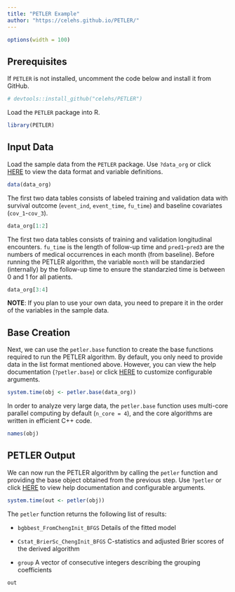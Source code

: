 ```yaml
---
title: "PETLER Example"
author: "https://celehs.github.io/PETLER/"
---
```


```r
options(width = 100)
```

## Prerequisites


If `PETLER` is not installed, uncomment the code below and install it from GitHub.

```r
# devtools::install_github("celehs/PETLER")
```

Load the `PETLER` package into R.

```r
library(PETLER)
```

## Input Data

Load the sample data from the `PETLER` package. Use `?data_org` or click [HERE](https://celehs.github.io/PETLER/reference/data_org.html) to view the data format and variable definitions.

```r
data(data_org)
```

The first two data tables consists of labeled training and validation data with survival outcome (`event_ind`, `event_time`, `fu_time`) and baseline covariates (`cov_1`-`cov_3`).

```r
data_org[1:2]
```

The first two data tables consists of training and validation longitudinal encounters. `fu_time` is the length of follow-up time and `pred1`-`pred3` are the numbers of medical occurrences in each month (from baseline). Before running the PETLER algorithm, the variable `month` will be standarzied (internally) by the follow-up time to ensure the standarzied time is between 0 and 1 for all patients. 

```r
data_org[3:4]
```

__NOTE__: If you plan to use your own data, you need to prepare it in the order of the variables in the sample data.

## Base Creation

Next, we can use the `petler.base` function to create the base functions required to run the PETLER algorithm. By default, you only need to provide data in the list format mentioned above. However, you can view the help documentation (`?petler.base`) or click [HERE](https://celehs.github.io/PETLER/reference/petler.base.html) to customize configurable arguments.

```r
system.time(obj <- petler.base(data_org))
```

In order to analyze very large data, the `petler.base` function uses multi-core parallel computing by default (`n_core = 4`), and the core algorithms are written in efficient C++ code.

```r
names(obj)
```

## PETLER Output

We can now run the PETLER algorithm by calling the `petler` function and providing the base object obtained from the previous step. Use `?petler` or click [HERE](https://celehs.github.io/PETLER/reference/petler.html) to view help documentation and configurable arguments.

```r
system.time(out <- petler(obj))
```

The `petler` function returns the following list of results:

- `bgbbest_FromChengInit_BFGS` Details of the fitted model

- `Cstat_BrierSc_ChengInit_BFGS` C-statistics and adjusted Brier scores of the derived algorithm

- `group` A vector of consecutive integers describing the grouping coefficients

```r
out
```
